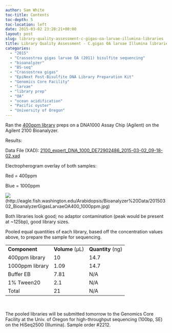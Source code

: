 ```yaml
---
author: Sam White
toc-title: Contents
toc-depth: 5
toc-location: left
date: 2015-03-02 23:28:21+00:00
layout: post
slug: library-quality-assessment-c-gigas-oa-larvae-illumina-libraries
title: Library Quality Assessment - C.gigas OA larvae Illumina libraries
categories:
  - "2015"
  - "Crassostrea gigas larvae OA (2011) bisulfite sequencing"
  - "bioanalyzer"
  - "BS-seq"
  - "Crassostrea gigas"
  - "EpiNext Post-Bisulfite DNA Library Preparation Kit"
  - "Genomics Core Facility"
  - "larvae"
  - "library prep"
  - "OA"
  - "ocean acidification"
  - "Pacific oyster"
  - "University of Oregon"
---
```


Ran the [400ppm library](../2015-01-28-bisuflite-ngs-library-prep-c-gigas-larvae-oa-bisulfite-dna-continued-from-yesterday/index.qmd) preps on a DNA1000 Assay Chip (Agilent) on the Agilent 2100 Bioanalyzer.



Results:

Data File (XAD): [2100_expert_DNA_1000_DE72902486_2015-03-02_09-18-02.xad](https://eagle.fish.washington.edu/Arabidopsis/Bioanalyzer%20Data/2100%20expert_DNA%201000_DE72902486_2015-03-02_09-18-02.xad)

Electropherogram overlay of both samples:

Red = 400ppm

Blue = 1000ppm

![](https://eagle.fish.washington.edu/Arabidopsis/Bioanalyzer%20Data/20150302_BioanalyzerGigasLarvaeOA400_1000ppm.jpg)(http://eagle.fish.washington.edu/Arabidopsis/Bioanalyzer%20Data/20150302_BioanalyzerGigasLarvaeOA400_1000ppm.jpg)



Both libraries look good; no adaptor contamination (peak would be present at ~125bp), good library sizes.

Pooled equal quantities of each library, based off the concentration values above, to prepare the sample for sequencing.

<table width="280" style="height: 190px;" >
<tbody >
<tr >

<td >**Component**
</td>

<td >**Volume** (μL)
</td>

<td >**Quantity** (ng)
</td>
</tr>
<tr >

<td >400ppm library
</td>

<td >10
</td>

<td >14.7
</td>
</tr>
<tr >

<td >1000ppm library
</td>

<td >1.09
</td>

<td >14.7
</td>
</tr>
<tr >

<td >Buffer EB
</td>

<td >7.81
</td>

<td >N/A
</td>
</tr>
<tr >

<td >1% Tween20
</td>

<td >2.1
</td>

<td >N/A
</td>
</tr>
<tr >

<td >Total
</td>

<td >21
</td>

<td >N/A
</td>
</tr>
</tbody>
</table>



The pooled libraries will be submitted tomorrow to the Genomics Core Facility at the Univ. of Oregon for high-throughput sequencing (100bp, SE) on the HiSeq2500 (Illumina). Sample order #2212.
